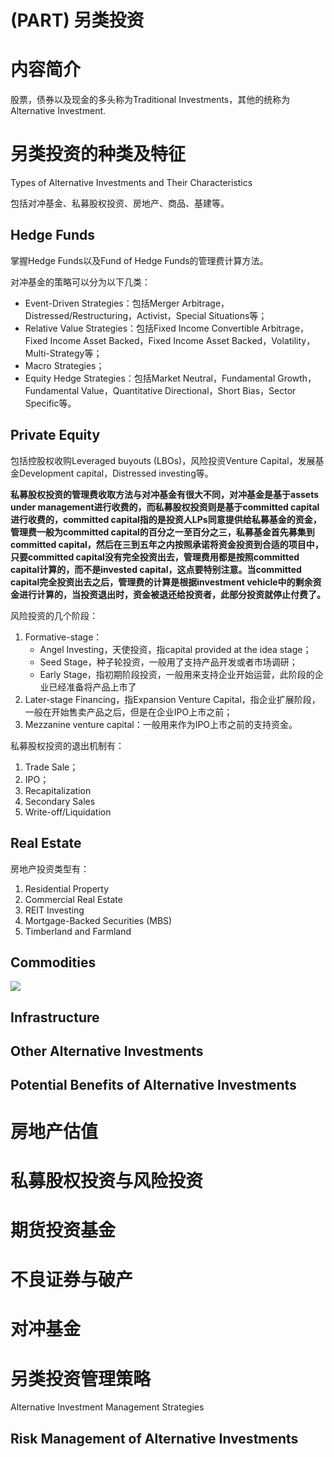# (PART) 另类投资 {#alter-investment .unnumbered}

# 内容简介 {#alter-investment-intro .unnumbered}

股票，债券以及现金的多头称为Traditional Investments，其他的统称为Alternative Investment.


# 另类投资的种类及特征 {#alter-investments-types}

Types of Alternative Investments and Their Characteristics

包括对冲基金、私募股权投资、房地产、商品、基建等。

## Hedge Funds

掌握Hedge Funds以及Fund of Hedge Funds的管理费计算方法。

对冲基金的策略可以分为以下几类：

- Event-Driven Strategies：包括Merger Arbitrage，Distressed/Restructuring，Activist，Special Situations等；
- Relative Value Strategies：包括Fixed Income Convertible Arbitrage，Fixed Income Asset Backed，Fixed Income Asset Backed，Volatility，Multi-Strategy等；
- Macro Strategies；
- Equity Hedge Strategies：包括Market Neutral，Fundamental Growth，Fundamental Value，Quantitative Directional，Short Bias，Sector Specific等。

## Private Equity

包括控股权收购Leveraged buyouts (LBOs)，风险投资Venture Capital，发展基金Development capital，Distressed investing等。

**私募股权投资的管理费收取方法与对冲基金有很大不同，对冲基金是基于assets under management进行收费的，而私募股权投资则是基于committed capital进行收费的，committed capital指的是投资人LPs同意提供给私募基金的资金，管理费一般为committed capital的百分之一至百分之三，私募基金首先募集到committed capital，然后在三到五年之内按照承诺将资金投资到合适的项目中，只要committed capital没有完全投资出去，管理费用都是按照committed capital计算的，而不是invested capital，这点要特别注意。当committed capital完全投资出去之后，管理费的计算是根据investment vehicle中的剩余资金进行计算的，当投资退出时，资金被退还给投资者，此部分投资就停止付费了。**

风险投资的几个阶段：

1. Formative-stage：
    - Angel Investing，天使投资，指capital provided at the idea stage；
    - Seed Stage，种子轮投资，一般用了支持产品开发或者市场调研；
    - Early Stage，指初期阶段投资，一般用来支持企业开始运营，此阶段的企业已经准备将产品上市了
2. Later-stage Financing，指Expansion Venture Capital，指企业扩展阶段，一般在开始售卖产品之后，但是在企业IPO上市之前；
3. Mezzanine venture capital：一般用来作为IPO上市之前的支持资金。

私募股权投资的退出机制有：

1. Trade Sale；
2. IPO；
3. Recapitalization
4. Secondary Sales
5. Write-off/Liquidation

## Real Estate

房地产投资类型有：

1. Residential Property
2. Commercial Real Estate
3. REIT Investing
4. Mortgage-Backed Securities (MBS)
5. Timberland and Farmland

## Commodities

![](images/14939067405920.jpg)

## Infrastructure

## Other Alternative Investments

## Potential Benefits of Alternative Investments



# 房地产估值 {#real-estate}


# 私募股权投资与风险投资 {#pe-and-vc}


# 期货投资基金 {#commodities}


# 不良证券与破产 {#bankruptcies}


# 对冲基金 {#hedge-fund}


# 另类投资管理策略 {#alter-management-strategies}

Alternative Investment Management Strategies

## Risk Management of Alternative Investments

